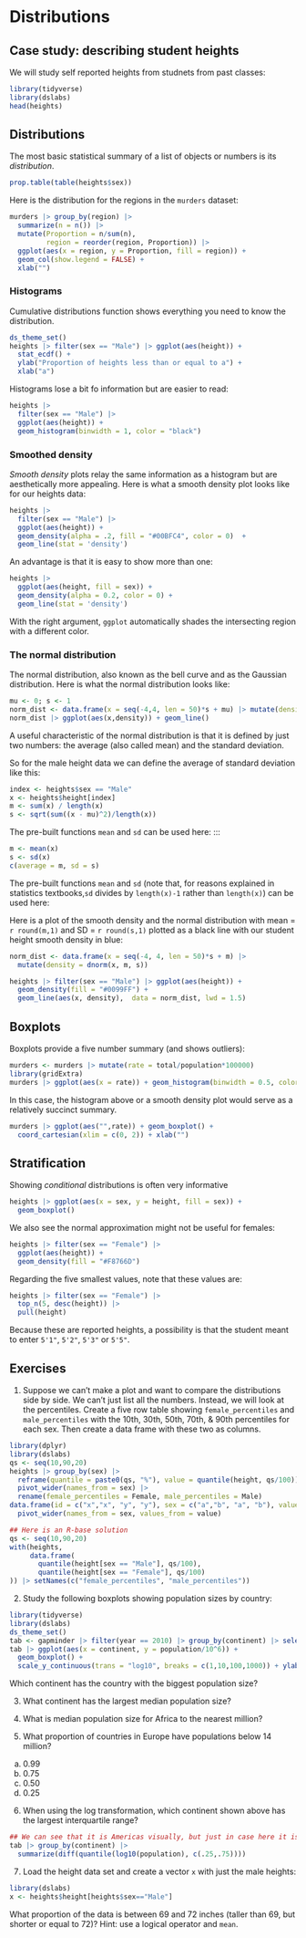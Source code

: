 # Distributions 

## Case study: describing student heights

We will study self reported heights from studnets from past classes:

```r
library(tidyverse)
library(dslabs)
head(heights)
```


## Distributions

The most basic statistical summary of a list of objects or numbers is its *distribution*. 


```r
prop.table(table(heights$sex))
```

Here is the distribution for the regions in the `murders` dataset:


```r
murders |> group_by(region) |>
  summarize(n = n()) |>
  mutate(Proportion = n/sum(n), 
         region = reorder(region, Proportion)) |>
  ggplot(aes(x = region, y = Proportion, fill = region)) + 
  geom_col(show.legend = FALSE) + 
  xlab("")
```


### Histograms

Cumulative distributions function shows everything you need to know the distribution.

```r
ds_theme_set()
heights |> filter(sex == "Male") |> ggplot(aes(height)) + 
  stat_ecdf() +
  ylab("Proportion of heights less than or equal to a") + 
  xlab("a")
```

Histograms lose a bit fo information but are easier to read:

```r
heights |> 
  filter(sex == "Male") |> 
  ggplot(aes(height)) + 
  geom_histogram(binwidth = 1, color = "black")
```


### Smoothed density

*Smooth density* plots relay the same information as a histogram but are aesthetically more appealing. Here is what a smooth density plot looks like for our heights data:

```r
heights |> 
  filter(sex == "Male") |> 
  ggplot(aes(height)) + 
  geom_density(alpha = .2, fill = "#00BFC4", color = 0)  +
  geom_line(stat = 'density')
```

An advantage is that it is easy to show more than one:

```r
heights |> 
  ggplot(aes(height, fill = sex)) + 
  geom_density(alpha = 0.2, color = 0) +
  geom_line(stat = 'density')
```

With the right argument, `ggplot` automatically shades the intersecting region with a different color. 

### The normal distribution {#sec-dataviz-normal-distribution}


The normal distribution, also known as the bell curve and as the Gaussian distribution. Here is what the normal distribution looks like:

```r
mu <- 0; s <- 1
norm_dist <- data.frame(x = seq(-4,4, len = 50)*s + mu) |> mutate(density = dnorm(x, mu, s))
norm_dist |> ggplot(aes(x,density)) + geom_line()
```

A useful characteristic of the normal distribution is that it is defined by just two numbers: the average (also called mean) and the standard deviation.

So for the male height data we can define the average of standard deviation like this:

```r
index <- heights$sex == "Male"
x <- heights$height[index]
m <- sum(x) / length(x)
s <- sqrt(sum((x - mu)^2)/length(x))
```

The pre-built functions `mean` and `sd` can be used here:
:::

```r
m <- mean(x)
s <- sd(x)
c(average = m, sd = s)
```

:::{.callout-note}
The pre-built functions `mean` and `sd` (note that, for reasons explained in statistics textbooks,`sd` divides by `length(x)-1` rather than `length(x)`) can be used here:
:::

Here is a plot of the smooth density and the normal distribution with mean = `r round(m,1)` and SD = `r round(s,1)` plotted as a black line with our student height smooth density in blue:

```r
norm_dist <- data.frame(x = seq(-4, 4, len = 50)*s + m) |> 
  mutate(density = dnorm(x, m, s))

heights |> filter(sex == "Male") |> ggplot(aes(height)) +
  geom_density(fill = "#0099FF") +
  geom_line(aes(x, density),  data = norm_dist, lwd = 1.5) 
```

## Boxplots

Boxplots provide a five number summary (and shows outliers):

```r
murders <- murders |> mutate(rate = total/population*100000)
library(gridExtra)
murders |> ggplot(aes(x = rate)) + geom_histogram(binwidth = 0.5, color = "black") + ggtitle("Histogram")
```

In this case, the histogram above or a smooth density plot would serve as a relatively succinct summary.


```r
murders |> ggplot(aes("",rate)) + geom_boxplot() +
  coord_cartesian(xlim = c(0, 2)) + xlab("")
```


## Stratification {#sec-dataviz-stratification}

Showing _conditional_ distributions is often very informative

```r
heights |> ggplot(aes(x = sex, y = height, fill = sex)) +
  geom_boxplot()
```


We also see the normal approximation might not be useful for females:

```r
heights |> filter(sex == "Female") |>
  ggplot(aes(height)) +
  geom_density(fill = "#F8766D") 
```


Regarding the five smallest values, note that these values are:

```r
heights |> filter(sex == "Female") |> 
  top_n(5, desc(height)) |>
  pull(height)
```

Because these are reported heights, a possibility is that the student meant to enter `5'1"`, `5'2"`, `5'3"` or `5'5"`.

## Exercises


(@) Suppose we can't make a plot and want to compare the distributions side by side. We can't just list all the numbers. Instead, we will look at the percentiles. Create a five row table showing `female_percentiles` and `male_percentiles` with the 10th, 30th, 50th, 70th, & 90th percentiles for each sex. Then create a data frame with these two as columns.

```r
library(dplyr)
library(dslabs)
qs <- seq(10,90,20)
heights |> group_by(sex) |>
  reframe(quantile = paste0(qs, "%"), value = quantile(height, qs/100)) |>
  pivot_wider(names_from = sex) |>
  rename(female_percentiles = Female, male_percentiles = Male)
data.frame(id = c("x","x", "y", "y"), sex = c("a","b", "a", "b"), value = c(1,2,3,4)) |>
  pivot_wider(names_from = sex, values_from = value)

## Here is an R-base solution
qs <- seq(10,90,20)
with(heights,
     data.frame(
       quantile(height[sex == "Male"], qs/100),
       quantile(height[sex == "Female"], qs/100)
)) |> setNames(c("female_percentiles", "male_percentiles"))
```

(@) Study the following boxplots showing population sizes by country:

```r
library(tidyverse)
library(dslabs)
ds_theme_set()
tab <- gapminder |> filter(year == 2010) |> group_by(continent) |> select(continent, population)  
tab |> ggplot(aes(x = continent, y = population/10^6)) + 
  geom_boxplot() + 
  scale_y_continuous(trans = "log10", breaks = c(1,10,100,1000)) + ylab("Population in millions")
```

Which continent has the country with the biggest population size?

(@) What continent has the largest median population size?

(@) What is median population size for Africa to the nearest million?

(@) What proportion of countries in Europe have populations below 14 million?

a.  0.99
b.  0.75
c.  0.50
d.  0.25

(@) When using the log transformation, which continent shown above has the largest interquartile range?

```r
## We can see that it is Americas visually, but just in case here it is:
tab |> group_by(continent) |>
  summarize(diff(quantile(log10(population), c(.25,.75))))
```


(@) Load the height data set and create a vector `x` with just the male heights:

```r
library(dslabs)
x <- heights$height[heights$sex=="Male"]
```

What proportion of the data is between 69 and 72 inches (taller than 69, but shorter or equal to 72)? Hint: use a logical operator and `mean`.

